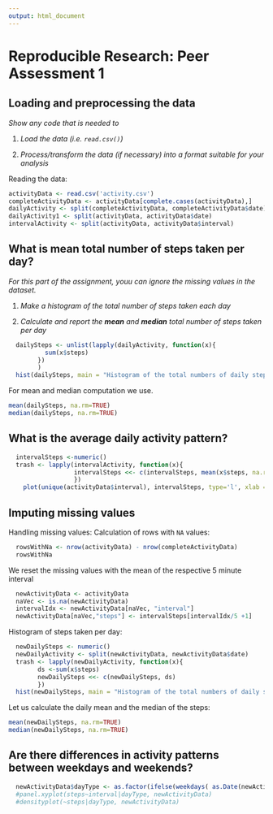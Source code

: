 ```yaml
---
output: html_document
---
```

# Reproducible Research: Peer Assessment 1


## Loading and preprocessing the data

*Show any code that is needed to*  

1. *Load the data (i.e. `read.csv()`)*  

2. *Process/transform the data (if necessary) into a format suitable for your analysis*

Reading the data:
```r
activityData <- read.csv('activity.csv')
completeActivityData <- activityData[complete.cases(activityData),]
dailyActivity <- split(completeActivityData, completeActivityData$date)
dailyActivity1 <- split(activityData, activityData$date)
intervalActivity <- split(activityData, activityData$interval)
```

## What is mean total number of steps taken per day?
*For this part of the assignment, youu can ignore the missing values in the dataset.*

1. *Make a histogram of the total number of steps taken each day*

2. *Calculate and report the **mean** and **median** total number of steps taken per day*


```r
  dailySteps <- unlist(lapply(dailyActivity, function(x){
          sum(x$steps)
        })
        )
  hist(dailySteps, main = "Histogram of the total numbers of daily steps")
```

For mean and median computation we use.
```r
mean(dailySteps, na.rm=TRUE)
median(dailySteps, na.rm=TRUE)
```

## What is the average daily activity pattern?

```r
  intervalSteps <-numeric()
  trash <- lapply(intervalActivity, function(x){
                  intervalSteps <<- c(intervalSteps, mean(x$steps, na.rm=TRUE))
                  })
    plot(unique(activityData$interval), intervalSteps, type='l', xlab ="interval", ylab = "mean step number", main="timeseries plot of mean steps per interval")
```


## Imputing missing values

Handling missing values:
Calculation of rows with `NA` values:
```r
  rowsWithNa <- nrow(activityData) - nrow(completeActivityData)
  rowsWithNa
```

We reset the missing values with the mean of the respective 5 minute interval

```r
  newActivityData <- activityData
  naVec <- is.na(newActivityData)
  intervalIdx <- newActivityData[naVec, "interval"]
  newActivityData[naVec,"steps"] <- intervalSteps[intervalIdx/5 +1]
```


Histogram of steps taken per day:
```r
  newDailySteps <- numeric()
  newDailyActivity <- split(newActivityData, newActivityData$date)
  trash <- lapply(newDailyActivity, function(x){
        ds <-sum(x$steps)
        newDailySteps <<- c(newDailySteps, ds)
        })
  hist(newDailySteps, main = "Histogram of the total numbers of daily steps using the added values")
```

Let us calculate the daily mean and the median of the steps:
```r
mean(newDailySteps, na.rm=TRUE)
median(newDailySteps, na.rm=TRUE)
```

## Are there differences in activity patterns between weekdays and weekends?

```r
  newActivityData$dayType <- as.factor(ifelse(weekdays( as.Date(newActivityData$date)) %in% c("Saturday","Sunday"), "Weekend", "Weekday"))
  #panel.xyplot(steps~interval|dayType, newActivityData)
  #densityplot(~steps|dayType, newActivityData)

```

